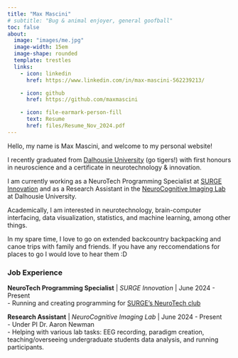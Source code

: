 ```yaml
---
title: "Max Mascini"
# subtitle: "Bug & animal enjoyer, general goofball"
toc: false
about:
  image: "images/me.jpg"
  image-width: 15em
  image-shape: rounded
  template: trestles
  links:
    - icon: linkedin
      href: https://www.linkedin.com/in/max-mascini-562239213/

    - icon: github
      href: https://github.com/maxmascini

    - icon: file-earmark-person-fill
      text: Resume
      href: files/Resume_Nov_2024.pdf
---
```


Hello, my name is Max Mascini, and welcome to my personal website! <br>

I recently graduated from [Dalhousie University](https://dal.ca) (go tigers!) with first honours in neuroscience and a certificate in neurotechnology & innovation. <br>

I am currently working as a NeuroTech Programming Specialist at [SURGE Innovation](https://surgeinnovation.ca) and as a Research Assistant in the [NeuroCognitive Imaging Lab](https://www.ncilab.ca/) at Dalhousie University. <br>

Academically, I am interested in neurotechnology, brain-computer interfacing, data visualization, statistics, and machine learning, among other things. <br>

In my spare time, I love to go on extended backcountry backpacking and canoe trips with family and friends. If you have any reccomendations for places to go I would love to hear them :D <br>

### Job Experience

**NeuroTech Programming Specialist** | *SURGE Innovation* | June 2024 - Present <br>
- Running and creating programming for [SURGE's NeuroTech club](https://surge-neurotech-club.github.io/) <br>

**Research Assistant** | *NeuroCognitive Imaging Lab* | June 2024 - Present <br>
- Under PI Dr. Aaron Newman <br>
- Helping with various lab tasks: EEG recording, paradigm creation, teaching/overseeing undergraduate students data analysis, and running participants. <br>

